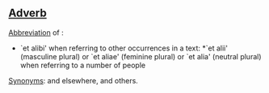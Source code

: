 ==[[Adverb]]==

[[Abbreviation]] of :
* `et alibi'  when referring to other occurrences in a text: *`et alii' (masculine plural) or `et aliae' (feminine plural) or `et alia' (neutral plural) when referring to a number of people 
[[Synonym]]s: and elsewhere, and others.